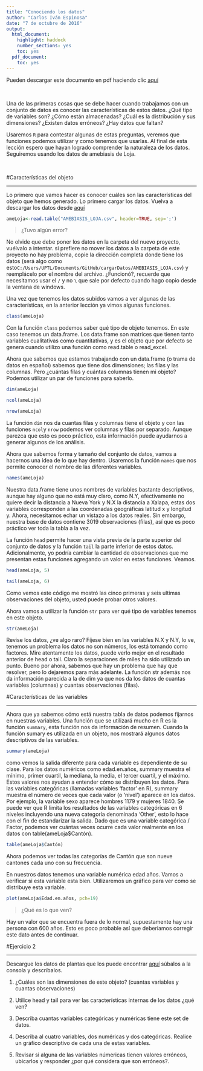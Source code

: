 ```yaml
---
title: "Conociendo los datos"
author: "Carlos Iván Espinosa"
date: "7 de octubre de 2016"
output:
  html_document:
    highlight: haddock
    number_sections: yes
    toc: yes
  pdf_document:
    toc: yes
---
```


Pueden descargar este documento en pdf haciendo clic [aquí](https://github.com/Ciespinosa/ConociendoDatos/blob/master/index.pdf)

<p> <br> </p>

Una de las primeras cosas que se debe hacer cuando trabajamos con un conjunto de datos es conocer las características de estos datos. ¿Qué tipo de variables son? ¿Cómo están almacenadas? ¿Cuál es la distribución y sus dimensiones? ¿Existen datos erróneos? ¿Hay datos que faltan?

Usaremos `R` para contestar algunas de estas preguntas, veremos que funciones podemos utilizar y como tenemos que usarlas. Al final de esta lección espero que hayan logrado comprender la naturaleza de los datos.  Seguiremos usando los datos de amebiasis de Loja.

<p> <br> </p>


#Características del objeto

-------------

Lo primero que vamos hacer es conocer cuáles son las características del objeto que hemos generado.  Lo primero cargar los datos. Vuelva a descargar los datos desde [aquí](https://github.com/Ciespinosa/ConociendoDatos/blob/master/AMEBIASIS_LOJA.csv)

```r
ameLoja<-read.table("AMEBIASIS_LOJA.csv", header=TRUE, sep=';')
```

>¿Tuvo algún error?

No olvide que debe poner los datos en la carpeta del nuevo proyecto, vuélvalo a intentar. si prefiere no mover los datos a la carpeta de este proyecto no hay problema, copie la dirección completa donde tiene los datos (será algo como esto`C:/Users/UPTL/Documents/GitHub/cargarDatos/AMEBIASIS_LOJA.csv`) y reemplácelo por el nombre del archivo. ¿Funcionó?, recuerde que necesitamos usar el `/` y no `\` que sale por defecto cuando hago copio desde la ventana de windows.

Una vez que tenemos los datos subidos vamos a ver algunas de las características, en la anterior lección ya vimos algunas funciones.  

```r
class(ameLoja)
```
Con la función `class` podemos saber qué tipo de objeto tenemos.  En este caso tenemos un data.frame.  Los data.frame son matrices que tienen tanto variables cualitativas como cuantitativas, y es el objeto que por defecto se genera cuando utilizo una función como read.table o read_excel.

Ahora que sabemos que estamos trabajando con un data.frame (o trama de datos en español) sabemos que tiene dos dimensiones; las filas y las columnas.  Pero ¿cuántas filas y cuántas columnas tienen mi objeto? Podemos utilizar un par de funciones para saberlo.

```r
dim(ameLoja)

ncol(ameLoja)

nrow(ameLoja)
```

La función `dim` nos da cuantas filas y columnas tiene el objeto y con las funciones `ncol`y `nrow` podemos ver columnas y filas por separado.  Aunque parezca que esto es poco práctico, esta información puede ayudarnos a generar algunos de los análisis. 

Ahora que sabemos forma y tamaño del conjunto de datos, vamos a hacernos una idea de lo que hay dentro. Usaremos la función `names` que nos permite conocer el nombre de las diferentes variables.

```r
names(ameLoja)
```

Nuestra data.frame tiene unos nombres de variables bastante descriptivos, aunque hay alguno que no está muy claro, como N.Y, efectivamente no quiere decir la distancia a Nueva York y N.X la distancia a Xalapa, estas dos variables corresponden a las coordenadas geográficas latitud x y longitud y. Ahora, necesitamos echar un vistazo a los datos reales. Sin embargo, nuestra base de datos contiene 3019 observaciones (filas), así que es poco práctico ver toda la tabla a la vez.

La función `head` permite hacer una vista previa de la parte superior del conjunto de datos y la función `tail` la parte inferior de estos datos. Adicionalmente, yo podría cambiar la cantidad de observaciones que me presentan estas funciones agregando un valor en estas funciones. Veamos.

```r
head(ameLoja, 5)

tail(ameLoja, 6)

```
Como vemos este código me mostró las cinco primeras y seis ultimas observaciones del objeto, usted puede probar otros valores.  

Ahora vamos a utilizar la función `str` para ver qué tipo de variables tenemos en este objeto.

```r
str(ameLoja)
```

Revise los datos, ¿ve algo raro? Fíjese bien en las variables N.X y N.Y, lo ve, tenemos un problema los datos no son números, los está tomando como factores.  Mire atentamente los datos, puede verlo mejor en el resultado anterior de head o tail.  Claro la separaciones de miles ha sido utilizado un punto.  Bueno por ahora, sabemos que hay un problema que hay que resolver, pero lo dejaremos para más adelante. La función str además nos da información parecida a la de dim ya que nos da los datos de cuantas variables (columnas) y cuantas observaciones (filas).

#Características de las variables

-------------

Ahora que ya sabemos cómo está nuestra tabla de datos podemos fijarnos en nuestras variables.  Una función que se utilizará mucho en R es la función `summary`, esta función nos da información de resumen.  Cuando la función sumary es utilizada en un objeto, nos mostrará algunos datos descriptivos de las variables.

```r
summary(ameLoja)
```

como vemos la salida diferente para cada variable es dependiente de su clase. Para los datos numéricos como edad.en.años, summary muestra el mínimo, primer cuartil, la mediana, la media, el tercer cuartil, y el máximo. Estos valores nos ayudan a entender cómo se distribuyen los datos.
Para las variables categóricas (llamadas variables ‘factor’ en R), summary muestra el número de veces que cada valor (o ‘nivel’) aparece en los datos. Por ejemplo, la variable sexo aparece hombres 1179 y mujeres 1840. 
Se puede ver que R limita los resultados de las variables categóricas en 6 niveles incluyendo una nueva categoría denominada ‘Other’, esto lo hace con el fin de estandarizar la salida. Dado que es una variable categórica / Factor, podemos ver cuántas veces ocurre cada valor realmente en los datos con table(ameLoja$Cantón).

```r
table(ameLoja$Cantón)
```

Ahora podemos ver todas las categorías de Cantón que son nueve cantones cada uno con su frecuencia.


En nuestros datos tenemos una variable numérica edad años.  Vamos a verificar si esta variable esta bien.  Utilizaremos un gráfico para ver como se distribuye esta variable.


```r
plot(ameLoja$Edad.en.años, pch=19)
```

>¿Qué es lo que ven?  

Hay un valor que se encuentra fuera de lo normal, supuestamente hay una persona con 600 años.  Esto es poco probable así que deberiamos corregir este dato antes de continuar.


#Ejercicio 2

-------------

Descargue los datos de plantas que los puede encontrar [aquí](https://github.com/Ciespinosa/ConociendoDatos/blob/master/plant-data.txt) súbalos a la consola y descríbalos.

1. ¿Cuáles son las dimensiones de este objeto? (cuantas variables y cuantas observaciones)

2. Utilice head y tail para ver las características internas de los datos ¿qué ven?

3. Describa cuantas variables categóricas y numéricas tiene este set de datos.

4. Describa al cuatro variables, dos numéricas y dos categóricas. Realice un gráfico descriptivo de cada una de estas variables.

5. Revisar si alguna de las variables  númericas tienen valores erróneos, ubicarlos y responder ¿por qué considera que son erróneos?.